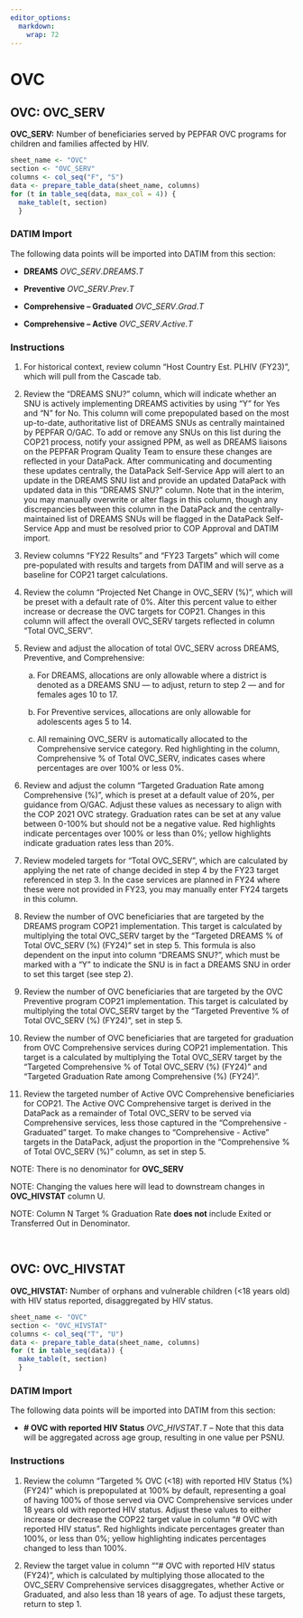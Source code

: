 ```yaml
---
editor_options: 
  markdown: 
    wrap: 72
---
```


\blandscape

# OVC

## OVC: OVC_SERV

**OVC_SERV:** Number of beneficiaries served by PEPFAR OVC programs for
children and families affected by HIV.

```r
sheet_name <- "OVC"
section <- "OVC_SERV"
columns <- col_seq("F", "S")
data <- prepare_table_data(sheet_name, columns)
for (t in table_seq(data, max_col = 4)) {
  make_table(t, section)
  }
```

### DATIM Import

The following data points will be imported into DATIM from this section:

-   **DREAMS** $OVC\_SERV.DREAMS.T$

-   **Preventive** $OVC\_SERV.Prev.T$

-   **Comprehensive -- Graduated** $OVC\_SERV.Grad.T$

-   **Comprehensive -- Active** $OVC\_SERV.Active.T$

### Instructions

1.  For historical context, review column "Host Country Est. PLHIV
    (FY23)", which will pull from the Cascade tab.

2.  Review the "DREAMS SNU?" column, which will indicate whether an SNU
    is actively implementing DREAMS activities by using "Y" for Yes and
    "N" for No. This column will come prepopulated based on the most
    up-to-date, authoritative list of DREAMS SNUs as centrally
    maintained by PEPFAR O/GAC. To add or remove any SNUs on this list
    during the COP21 process, notify your assigned PPM, as well as
    DREAMS liaisons on the PEPFAR Program Quality Team to ensure these
    changes are reflected in your DataPack. After communicating and
    documenting these updates centrally, the DataPack Self-Service App
    will alert to an update in the DREAMS SNU list and provide an
    updated DataPack with updated data in this "DREAMS SNU?" column.
    Note that in the interim, you may manually overwrite or alter flags
    in this column, though any discrepancies between this column in the
    DataPack and the centrally-maintained list of DREAMS SNUs will be
    flagged in the DataPack Self-Service App and must be resolved prior
    to COP Approval and DATIM import.

3.  Review columns "FY22 Results" and "FY23 Targets" which will come
    pre-populated with results and targets from DATIM and will serve as
    a baseline for COP21 target calculations.

4.  Review the column "Projected Net Change in OVC_SERV (%)", which will
    be preset with a default rate of 0%. Alter this percent value to
    either increase or decrease the OVC targets for COP21. Changes in
    this column will affect the overall OVC_SERV targets reflected in
    column "Total OVC_SERV".

5.  Review and adjust the allocation of total OVC_SERV across DREAMS,
    Preventive, and Comprehensive:

    a.  For DREAMS, allocations are only allowable where a district is
        denoted as a DREAMS SNU --- to adjust, return to step 2 --- and
        for females ages 10 to 17.

    b.  For Preventive services, allocations are only allowable for
        adolescents ages 5 to 14.

    c.  All remaining OVC_SERV is automatically allocated to the
        Comprehensive service category. Red highlighting in the column,
        Comprehensive % of Total OVC_SERV, indicates cases where
        percentages are over 100% or less 0%.

6.  Review and adjust the column "Targeted Graduation Rate among
    Comprehensive (%)", which is preset at a default value of 20%, per
    guidance from O/GAC. Adjust these values as necessary to align with
    the COP 2021 OVC strategy. Graduation rates can be set at any value
    between 0-100% but should not be a negative value. Red highlights
    indicate percentages over 100% or less than 0%; yellow highlights
    indicate graduation rates less than 20%.

7.  Review modeled targets for "Total OVC_SERV", which are calculated by
    applying the net rate of change decided in step 4 by the FY23 target
    referenced in step 3. In the case services are planned in FY24 where
    these were not provided in FY23, you may manually enter FY24 targets
    in this column.

8.  Review the number of OVC beneficiaries that are targeted by the
    DREAMS program COP21 implementation. This target is calculated by
    multiplying the total OVC_SERV target by the "Targeted DREAMS % of
    Total OVC_SERV (%) (FY24)" set in step 5. This formula is also
    dependent on the input into column "DREAMS SNU?", which must be
    marked with a "Y" to indicate the SNU is in fact a DREAMS SNU in
    order to set this target (see step 2).

9.  Review the number of OVC beneficiaries that are targeted by the OVC
    Preventive program COP21 implementation. This target is calculated
    by multiplying the total OVC_SERV target by the "Targeted Preventive
    % of Total OVC_SERV (%) (FY24)", set in step 5.

10. Review the number of OVC beneficiaries that are targeted for
    graduation from OVC Comprehensive services during COP21
    implementation. This target is a calculated by multiplying the Total
    OVC_SERV target by the "Targeted Comprehensive % of Total OVC_SERV
    (%) (FY24)" and "Targeted Graduation Rate among Comprehensive (%)
    (FY24)".

11. Review the targeted number of Active OVC Comprehensive beneficiaries
    for COP21. The Active OVC Comprehensive target is derived in the
    DataPack as a remainder of Total OVC_SERV to be served via
    Comprehensive services, less those captured in the "Comprehensive -
    Graduated" target. To make changes to "Comprehensive - Active"
    targets in the DataPack, adjust the proportion in the "Comprehensive
    % of Total OVC_SERV (%)" column, as set in step 5.

NOTE: There is no denominator for **OVC_SERV**

NOTE: Changing the values here will lead to downstream changes in
**OVC_HIVSTAT** column U.

NOTE: Column N Target % Graduation Rate **does not** include Exited or
Transferred Out in Denominator.

***\
***

## OVC: OVC_HIVSTAT

**OVC_HIVSTAT:** Number of orphans and vulnerable children (\<18 years
old) with HIV status reported, disaggregated by HIV status.

```r
sheet_name <- "OVC"
section <- "OVC_HIVSTAT"
columns <- col_seq("T", "U")
data <- prepare_table_data(sheet_name, columns)
for (t in table_seq(data)) {
  make_table(t, section)
  }
```

### DATIM Import

The following data points will be imported into DATIM from this section:

-   **\# OVC with reported HIV Status** $OVC\_HIVSTAT.T$ -- Note that
    this data will be aggregated across age group, resulting in one
    value per PSNU.

### Instructions

1.  Review the column "Targeted % OVC (\<18) with reported HIV Status
    (%) (FY24)" which is prepopulated at 100% by default, representing a
    goal of having 100% of those served via OVC Comprehensive services
    under 18 years old with reported HIV status. Adjust these values to
    either increase or decrease the COP22 target value in column "\# OVC
    with reported HIV status". Red highlights indicate percentages
    greater than 100%, or less than 0%; yellow highlighting indicates
    percentages changed to less than 100%.

2.  Review the target value in column ""\# OVC with reported HIV status
    (FY24)", which is calculated by multiplying those allocated to the
    OVC_SERV Comprehensive services disaggregates, whether Active or
    Graduated, and also less than 18 years of age. To adjust these
    targets, return to step 1.

\elandscape

\newpage
